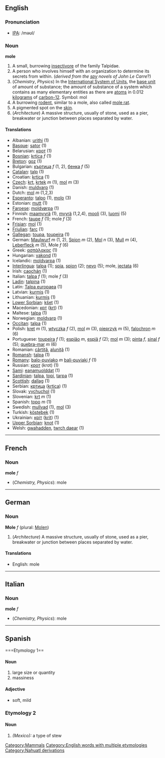 ==English==
{{wikipedia}}
=== Pronunciation ===
*[[w:IPA|IPA]]: /məʊl/

=== Noun ===
'''mole'''

# A small, burrowing [[insectivore]] of the family Talpidae.
# A person who involves himself with an organization to determine its secrets from within. (''derived from the [[spy]] novels of John Le Carre''?)
# (''Chemistry'', ''Physics'') In the [[International System of Units]], the [[base unit]] of amount of substance; the amount of substance of a system which contains as many elementary entities as there are [[atom]]s in 0.012 [[kilogram]]s of [[carbon-12]].  Symbol: mol
# A burrowing [[rodent]], similar to a mole, also called [[mole rat]].
# A pigmented spot on the [[skin]].
# (''Architecture'') A massive structure, usually of stone, used as a pier, breakwater or junction between places separated by water.

====Translations====
*Albanian: [[urithi]] (1)
*[[Basque]]: [[sator]] (1)
*Belarusian: [[крот]] (1)
*[[Bosnian]]: [[krtica]] ''f'' (1)
*[[Breton]]: [[goz]] (1)
*Bulgarian: [[къртица]] ''f'' (1, 2), [[бенка]] ''f'' (5)
*[[Catalan]]: [[talp]] (1)
*Croatian: [[krtica]] (1)
*[[Czech]]: [[krt]], [[krtek]] ''m'' (1), [[mol]] ''m'' (3)
*Danish: [[muldvarp]] (1)
*Dutch: [[mol]] ''m'' (1,2,3)
*[[Esperanto]]: [[talpo]] (1), [[molo]] (3)
*Estonian: [[mutt]] (1)
*[[Faroese]]: [[moldvørpa]] (1)
*Finnish: [[maamyyrä]] (1), [[myyrä]] (1,2,4), [[mooli]] (3), [[luomi]] (5)
*French: [[taupe]] ''f'' (1); mole ''f'' (3)
*[[Frisian]]: [[mol]] (1)
*[[Friulian]]: [[farc]] (1)
*[[Gallegan]]: [[toupa]], [[toupeira]] (1)
*German: [[Maulwurf]] ''m'' (1, 2), [[Spion]] ''m'' (2), [[Mol]] ''n'' (3), [[Mull]] ''m'' (4), [[Leberfleck]] ''m'' (5), Mole ''f'' (6)
*Greek: [[ασπάλακας]] (1)
*Hungarian: [[vakond]] (1)
*Icelandic: [[moldvarpa]] (1)
*[[Interlingua]]: [[talpa]] (1); [[spia]], [[spion]] (2); [[nevo]] (5); mole, [[jectata]] (6)
*Irish: [[caochán]] (1)
*Italian: [[talpa]] ''f'' (1); mole ''f'' (3)
*[[Ladin]]: [[talpina]] (1)
*Latin: [[Talpa europaea]] '' '' (1)
*Latvian: [[kurmis]] (1)
*Lithuanian: [[kurmis]] (1)
*[[Lower Sorbian]]: [[kšet]] (1)
*Macedonian: [[крт]] ([[krt]]) (1)
*Maltese: [[talpa]] (1)
*Norwegian: [[moldvarp]] (1)
*[[Occitan]]: [[talpa]] (1)
*Polish: [[kret]] ''m'' (1), [[wtyczka]] ''f'' (2), [[mol]] ''m'' (3), [[pieprzyk]] ''m'' (5), [[falochron]] ''m'' (6)
*Portuguese: [[toupeira]] ''f'' (1); [[espião]] ''m'', [[espiã]] ''f'' (2); [[mol]] ''m'' (3); [[pinta]] ''f'', [[sinal]] ''f'' (5); [[quebra-mar]] ''m'' (6)
*Romanian: [[cârtiţă]], [[aluniţă]] (1)
*[[Romansh]]: [[talpa]] (1)
*[[Romany]]: [[balo-puviako]] ''m'' [[bali-puviaki]] ''f'' (1)
*Russian: [[крот]] (krot) (1)
*[[Sami]]: [[eanamuolddat]] (1)
*[[Sardinian]]: [[talpa]], [[topi]], [[tarpa]] (1)
*[[Scottish]]: [[dallag]] (1)
*Serbian: [[кртица]] ([[krtica]]) (1)
*Slovak: [[vychuchol]] (1)
*Slovenian: [[krt]] ''m'' (1)
*Spanish: [[topo]] ''m'' (1)
*Swedish: [[mullvad]] (1), [[mol]] (3)
*Turkish: [[köstebek]] (1)
*Ukrainian: [[кріт]] ([[krit]]) (1)
*[[Upper Sorbian]]: [[knot]] (1)
*Welsh: [[gwahadden]], [[twrch daear]] (1)

----

==French==
===Noun===
'''mole''' ''f''

*(''Chemistry, Physics''): mole

----

==German==
===Noun===
'''Mole''' ''f'' (plural: [[Molen]])

# (''Architecture'') A massive structure, usually of stone, used as a pier, breakwater or junction between places separated by water.

====Translations====
*English: mole

----

==Italian==
===Noun===
'''mole''' ''f''

*(''Chemistry, Physics''): mole
----
==Spanish==
===Etymology 1==
====Noun====
#large size or quantity
#massiness
====Adjective====
*soft, mild

===Etymology 2===
====Noun====
#''(Mexico):'' a type of stew

[[Category:Mammals]]
[[Category:English words with multiple etymologies]]
[[Category:Nahuatl derivations]]